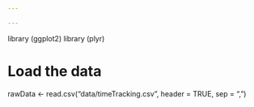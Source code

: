 ```yaml
---

---
```


library (ggplot2)
library (plyr)

# Load the data
rawData <- read.csv("data/timeTracking.csv", header = TRUE, sep = ",")
